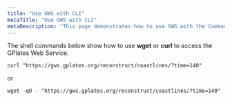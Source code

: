 ```yaml
---
title: "Use GWS with CLI"
metaTitle: "Use GWS with CLI"
metaDescription: "This page demonstrates how to use GWS with the Command Line Interface(CLI)."
---
```


The shell commands below show how to use **wget** or **curl** to access the GPlates Web Service.

```shell
curl "https://gws.gplates.org/reconstruct/coastlines/?time=140"
```

or

```shell
wget -qO - "https://gws.gplates.org/reconstruct/coastlines/?time=140" 
```